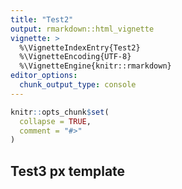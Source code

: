 ```yaml
---
title: "Test2"
output: rmarkdown::html_vignette
vignette: >
  %\VignetteIndexEntry{Test2}
  %\VignetteEncoding{UTF-8}
  %\VignetteEngine{knitr::rmarkdown}
editor_options: 
  chunk_output_type: console
---
```


```r
knitr::opts_chunk$set(
  collapse = TRUE,
  comment = "#>"
)
```


## Test3 px template
